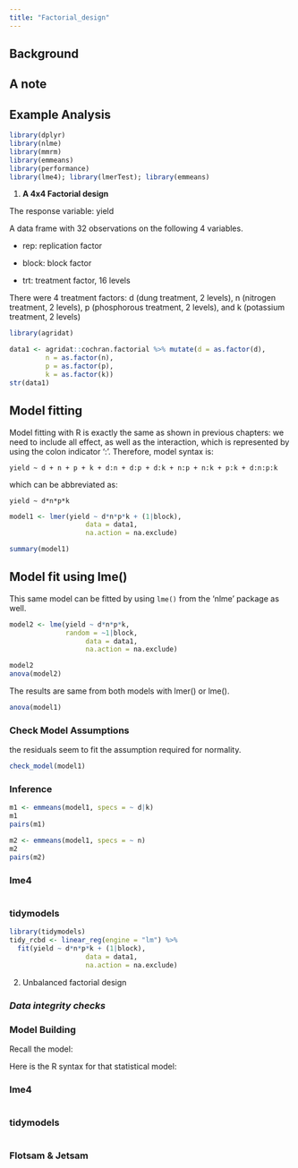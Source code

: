 ```yaml
---
title: "Factorial_design"
---
```


## Background

::: callout-note
## A note
:::

## Example Analysis

```r
library(dplyr) 
library(nlme)
library(mmrm)
library(emmeans)
library(performance)
library(lme4); library(lmerTest); library(emmeans)
```

1.  **A 4x4 Factorial design**

The response variable: yield

A data frame with 32 observations on the following 4 variables.

-   rep: replication factor

-   block: block factor

-   trt: treatment factor, 16 levels

There were 4 treatment factors: d (dung treatment, 2 levels), n (nitrogen treatment, 2 levels), p (phosphorous treatment, 2 levels), and k (potassium treatment, 2 levels)

```r
library(agridat)

data1 <- agridat::cochran.factorial %>% mutate(d = as.factor(d),
         n = as.factor(n),
         p = as.factor(p),
         k = as.factor(k))
str(data1)

```

## Model fitting

Model fitting with R is exactly the same as shown in previous chapters: we need to include all effect, as well as the interaction, which is represented by using the colon indicator ‘:’. Therefore, model syntax is:

`yield ~ d + n + p + k + d:n + d:p + d:k + n:p + n:k + p:k + d:n:p:k`

which can be abbreviated as:

`yield ~ d*n*p*k`

```r

model1 <- lmer(yield ~ d*n*p*k + (1|block),
                   data = data1, 
                   na.action = na.exclude)

summary(model1)
```

::: callout-note
## Model fit using lme()

This same model can be fitted by using `lme()` from the 'nlme' package as well.

```r
model2 <- lme(yield ~ d*n*p*k,
              random = ~1|block,
                   data = data1, 
                   na.action = na.exclude)

model2 
anova(model2)
```

The results are same from both models with lmer() or lme().
:::

```r
anova(model1)
```

### Check Model Assumptions

the residuals seem to fit the assumption required for normality.

```r
check_model(model1)
```

### Inference

```r

m1 <- emmeans(model1, specs = ~ d|k)
m1
pairs(m1)
```

```r

m2 <- emmeans(model1, specs = ~ n)
m2
pairs(m2)
```

::: panel-tabset
### lme4

```r

```

### tidymodels

```r
library(tidymodels)
tidy_rcbd <- linear_reg(engine = "lm") %>% 
  fit(yield ~ d*n*p*k + (1|block),
                   data = data1, 
                   na.action = na.exclude)
```
:::


2. Unbalanced factorial design

### *Data integrity checks*

### Model Building

::: column-margin
Recall the model:

$$        $$
:::

Here is the R syntax for that statistical model:

::: panel-tabset
### lme4

```r

```

### tidymodels

```r

```
:::

### Flotsam & Jetsam
